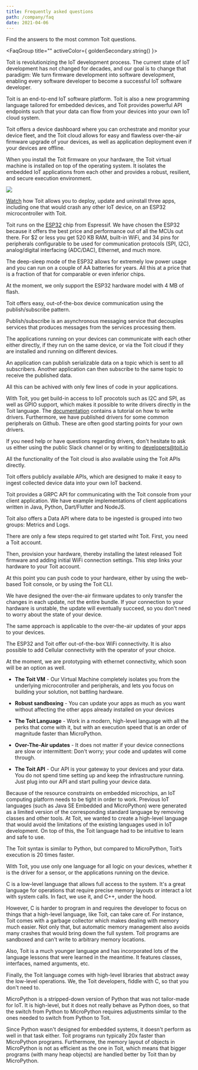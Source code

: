 ```yaml
---
title: Frequently asked questions
path: /company/faq
date: 2021-04-06
---
```



<PageTitle title="Frequently asked questions" subTitle="FAQ" />

<Section>

<CenteredBlock>

Find the answers to the most common Toit questions.

</CenteredBlock>

<FaqGroup title="" activeColor={ goldenSecondary.string() }>

<FaqEntry question="Why Toit?">

Toit is revolutionizing the IoT development process. The current state of IoT development has not changed for decades, and our goal
is to change that paradigm: We turn firmware development into software development, enabling every software developer to become a
successful IoT software developer.

</FaqEntry>
<FaqEntry question="What is Toit?">

Toit is an end-to-end IoT software platform. Toit is also a new programming language tailored for embedded devices,
and Toit provides powerful API endpoints such that your data can flow from your devices into your own IoT cloud system.

Toit offers a device dashboard where you can orchestrate and monitor your device fleet, and the Toit cloud allows for easy and flawless
over-the-air firmware upgrade of your devices, as well as application deployment even if your devices are offline.

</FaqEntry>

<FaqEntry question="Why add a virtual machine to an embedded device?">

When you install the Toit firmware on your hardware, the Toit virtual machine is installed on top of the operating system.
It isolates the embedded IoT applications from each other and provides a robust, resilient, and secure execution environment.

<img class="graphic" src={theStack} />

[Watch](https://www.youtube.com/watch?v=Nh83qoq0nKU) how
Toit allows you to deploy, update and uninstall three apps, including one that
would crash any other IoT device, on an ESP32 microcontroller with Toit.

</FaqEntry>
<FaqEntry question="Which chip models does Toit support?">

Toit runs on the [ESP32](https://www.espressif.com/en/products/socs/esp32) chip
from Espressif. We have chosen the ESP32 because it offers the best price and performance
out of all the MCUs out there. For $2 or less you get 520 KB RAM, built-in WiFi,
and 34 pins for peripherals configurable to be used for communication
protocols (SPI, I2C), analog/digital interfacing (ADC/DAC), Ethernet, and much
more.

The deep-sleep mode of the ESP32 allows for extremely low power usage and
you can run on a couple of AA batteries for years. All this at a price that is a
fraction of that for comparable or even inferior chips.

At the moment, we only support the ESP32 hardware model with 4 MB of flash.

</FaqEntry>
<FaqEntry question="How do my devices communicate with each other using Toit?">

Toit offers easy, out-of-the-box device communication using the publish/subscribe pattern.

Publish/subscribe is an asynchronous messaging service that decouples services that produces messages from the services processing them.

The applications running on your devices can communicate with each other either directly, if they run on the same device, or via the Toit cloud
if they are installed and running on different devices.

An application can publish serializable data on a topic which is sent to all subscribers. Another application can then subscribe to the same
topic to receive the published data.

All this can be achived with only few lines of code in your applications.

</FaqEntry>
<FaqEntry question="How do I write my own driver in Toit?">

With Toit, you get build-in access to IoT procotols such as I2C and SPI, as well as GPIO support, which makes it possible to write drivers directly in the Toit language.
The [documentation](https://docs.toit.io/sensors/drivers/sparkfun_joystick/) contains a tutorial on how to write drivers.
Furthermore, we have published drivers for some common peripherals on Github. These are often good starting points for your own drivers.

If you need help or have questions regarding drivers, don't hesitate to ask us either using the public Slack channel
or by writing to developers@toit.io

</FaqEntry>
<FaqEntry question="How can I get the device data into my own backend?">

All the functionality of the Toit cloud is also available using the Toit APIs
directly.

Toit offers publicly available APIs, which are designed to make it easy to ingest collected device data into your own IoT backend.

Toit provides a GRPC API for communicating with the Toit console from your client application.
We have example implementations of client applications written in Java, Python, Dart/Flutter and NodeJS.

Toit also offers a Data API where data to be ingested is grouped into two groups: Metrics and Logs.

</FaqEntry>
<FaqEntry question="How fast can I get started using Toit on my hardware?">

There are only a few steps required to get started wiht Toit. First, you need a Toit account.

Then, provision your hardware, thereby installing the latest released Toit firmware and adding initial WiFi connection settings.
This step links your hardware to your Toit account.

At this point you can push code to your hardware, either by using the web-based Toit console, or by using the Toit CLI.

</FaqEntry>
<FaqEntry question="How fast is over-the-air firmware updates of my devices?">

We have designed the over-the-air firmware updates to only transfer the changes in each update, not the entire bundle.
If your connection to your hardware is unstable, the update will eventually succeed, so you don't need to worry about the state of your device.

The same approach is applicable to the over-the-air updates of your apps to your devices.

</FaqEntry>
<FaqEntry question="Which types of connectivity does Toit offer?">

The ESP32 and Toit offer out-of-the-box WiFi connectivity. It is also possible
to add Cellular connectivity with the operator of your choice.

At the moment, we are prototyping with ethernet connectivity, which soon will be an option as well.

</FaqEntry>
<FaqEntry question="How is Toit different from other IoT platforms?">

- **The Toit VM** - Our Virtual Machine completely isolates you from the
  underlying microcontroller and peripherals, and lets you focus on building your
  solution, not battling hardware.

- **Robust sandboxing** - You can update your apps as much as you want without
  affecting the other apps already installed on your devices

- **The Toit Language** - Work in a modern, high-level language with all the
  perks that come with it, but with an execution speed that is an order of
  magnitude faster than MicroPython.

- **Over-The-Air updates** - It does not matter if your device connections are
  slow or intermittent: Don't worry; your code and updates will come through.

- **The Toit API** - Our API is your gateway to your devices and your data. You
  do not spend time setting up and keep the infrastructure running. Just plug into
  our API and start pulling your device data.

</FaqEntry>
<FaqEntry question="Why create a new programming language?">

Because of the resource constraints on embedded microchips, an IoT computing
platform needs to be tight in order to work.
Previous IoT languages (such as Java SE Embedded and MicroPython) were generated
as a limited version of the corresponding standard language by removing classes
and other tools. At Toit, we wanted to create a high-level language that
would avoid the limitations of the existing languages used in IoT development.
On top of this, the Toit language had to be intuitive to learn and safe to use.

The Toit syntax is similar to Python, but compared to MicroPython, Toit’s execution
is 20 times faster.

With Toit, you use only one language for all logic on your devices, whether it
is the driver for a sensor, or the applications running on the device.

</FaqEntry>

<FaqEntry question="Why use Toit over C?">

C is a low-level language that allows full access to the system. It's a great
language for operations that require precise memory layouts or interact a lot
with system calls. In fact, we use it, and C++, under the hood.

However, C is harder to program in and requires the developer to focus on things
that a high-level language, like Toit, can take care of. For instance, Toit
comes with a garbage collector which makes dealing with memory much easier. Not
only that, but automatic memory management also avoids many crashes that would
bring down the full system. Toit programs are sandboxed and can't write to
arbitrary memory locations.

Also, Toit is a much younger language and has incorporated lots of the language
lessons that were learned in the meantime. It features classes, interfaces,
named arguments, etc.

Finally, the Toit language comes with high-level libraries that abstract away
the low-level operations. We, the Toit developers, fiddle with C, so that you
don't need to.

</FaqEntry>

<FaqEntry question="Why use Toit over MicroPython?">

MicroPython is a stripped-down version of Python that was not tailor-made for
IoT. It is high-level, but it does not really behave as Python does, so that the
switch from Python to MicroPython requires adjustments similar to the ones
needed to switch from Python to Toit.

Since Python wasn't designed for embedded systems, it doesn't perform as well in
that task either. Toit programs run typically 20x faster than MicroPython
programs. Furthermore, the memory layout of objects in MicroPython is not as
efficient as the one in Toit, which means that bigger programs (with many heap
objects) are handled better by Toit than by MicroPython.

</FaqEntry>

</FaqGroup>
</Section>
